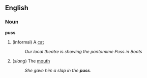 ==English==
===Noun===
'''puss'''
#(informal) A [[cat]]
#: ''Our local theatre is showing the pantomime Puss in Boots''
#(''slang'') The [[mouth]]
#: ''She gave him a slap in the '''puss'''.''